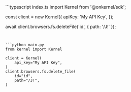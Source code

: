 <CodeGroup dropdown>
```typescript index.ts
import Kernel from '@onkernel/sdk';

const client = new Kernel({
  apiKey: 'My API Key',
});

await client.browsers.fs.deleteFile('id', { path: '/J!' });
```


```python main.py
from kernel import Kernel

client = Kernel(
    api_key="My API Key",
)
client.browsers.fs.delete_file(
    id="id",
    path="/J!",
)
```
</CodeGroup>
